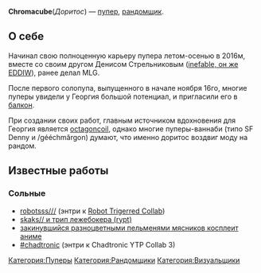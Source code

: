 {{Инфобокс для пуперов
|title2=chromacube
|другие_ники=kingofkachalka, (ранее именовался /kingofdoritos)
|image3=[[Файл:Chromacube.jpg|left]]
|caption3=
|сферы_творчества=RYTP(MV)
|год_начала=2016 (лето-осень )
|image4=
|caption4=
|имя_фамилия=Георгий
|дата_рождения=
|место_проживания=
|ссылки=
*[https://www.youtube.com/channel/UCVMrn4yPXzixDoQko6H9bbw основа]
*[https://www.youtube.com/channel/UC0l5x-__KuIrksUgTK8x59w альт]
*[https://www.youtube.com/channel/UCrnEnbBgDnuCGSBEsYhL8zg мувики]
*[https://vk.com/kingofdoritos вк]
}}'''Chromacube '''(''Доритос'') — [[Пуперы|пупер]], [[Рандомщики|рандомщик]].

== О себе ==
Начинал свою полноценную карьеру пупера летом-осенью в 2016м, вместе со своим другом Денисом Стрельниковым ([https://www.youtube.com/channel/UCqskMICSyOanjs_VVXnikjw inefable, он же EDDIW]), ранее делал MLG.

После первого солопупа, выпущенного в начале ноября 16го, многие пуперы увидели у Георгия большой потенциал, и пригласили его в [[балкон]].

При создании своих работ, главным источником вдохновения для Георгия является [http://ru.ruspoop.wikia.com/wiki/Octagoncoil octagoncoil], однако многие пуперы-ваннаби (типо SF Denny и /gééchmărgon) думают, что именно доритос воздвиг моду на рандом.

== Известные работы ==

=== Сольные ===
* [https://www.youtube.com/watch?v=VlbRyv-k56A robotsss///] (энтри к [https://www.youtube.com/watch?v=AychM9B-yoI Robot Trigerred Collab])
* [https://youtu.be/DoXI2wEUEUc skaks// и трип лежебокера (rypt)]
* [https://youtu.be/TSBaibBznGg закинувшийся разноцветными пельменями мясников косплеит аниме]
* [https://www.youtube.com/watch?v=absOlpRbjWs #chadtronic] (энтри к Chadtronic YTP Collab 3)
[[Категория:Пуперы]]
[[Категория:Рандомщики]]
[[Категория:Визуальщики]]